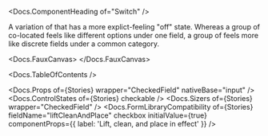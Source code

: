 


<Meta of={Stories} />

<Docs.ComponentHeading of="Switch" />

A variation of <Docs of="Checkbox" /> that has a more explict-feeling "off"
state. Whereas a group of co-located <Docs of="Checkbox" /> feels like different
options under one field, a group of <Docs of="Switch" /> feels more like
discrete fields under a common category.

<Docs.FauxCanvas>
  <Switch label="Switch me" />
</Docs.FauxCanvas>

<Docs.TableOfContents />

<Docs.Props of={Stories} wrapper="CheckedField" nativeBase="input" />
<Docs.ControlStates of={Stories} checkable />
<Docs.Sizers of={Stories} wrapper="CheckedField" />
<Docs.FormLibraryCompatibility
  of={Stories}
  fieldName="liftCleanAndPlace"
  checkbox
  initialValue={true}
  componentProps={{ label: 'Lift, clean, and place in effect' }}
/>
